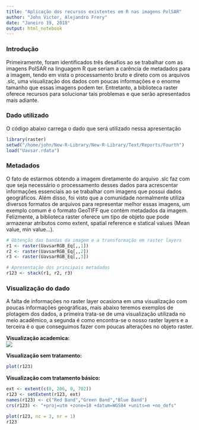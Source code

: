 ```yaml
---
title: "Aplicação dos recursos existentes em R nas imagens PolSAR"
author: "John Victor, Alejandro Frery"
date: "Janeiro 19, 2018"
output: html_notebook
---
```


### Introdução

  Primeiramente, foram identificados três desafios ao se trabalhar com as imagens PolSAR na linguagem R que seriam a carência de metadados para a imagem, tendo em vista o processamento bruto e direto com os arquivos .slc, uma visualização dos dados com poucas informações e o enorme tamanho que essas imagens podem ter. Entretanto, a biblioteca raster oferece recursos para solucionar tais problemas e que serão apresentados mais adiante.
  
  
### Dado utilizado  
  
  O código abaixo carrega o dado que será utilizado nessa apresentação
  
```r
library(raster)
setwd("/home/john/New-R-Library/New-R-Library/Text/Reports/Fourth")
load("Uavsar.rdata")
```

  
### Metadados

  O fato de estarmos obtendo a imagem diretamente do arquivo .slc faz com que seja necessário o processamento desses dados para acrescentar informações essenciais ao se trabalhar com imagens que possui dados geográficos. Além disso, foi visto que a comunidade normalmente utiliza diversos formatos de arquivos para representar melhor essas imagens, um exemplo comum é o formato GeoTIFF que contém metadados da imagem. Felizmente, a biblioteca raster oferece um tipo de objeto que pode armazenar atributos como extent, spatial reference e statical values (Mean value, min value...).
  
```r
# Obtenção das bandas da imagem e a transformação em raster layers
r1 <- raster(UavsarRGB_Eq[,,1])
r2 <- raster(UavsarRGB_Eq[,,2])
r3 <- raster(UavsarRGB_Eq[,,3])

# Apresentação dos principais metadados
r123 <- stack(r1, r2, r3)
```

### Visualização do dado

  A falta de informações no raster layer ocasiona em uma visualização com poucas informações geográficas, mais abaixo teremos exemplos de plotagem dos dados, a primeira trata-se de uma visualização utilizada no meio acadêmico, a segunda é como encontra-se o nosso raster layers e a terceira é o que conseguimos fazer com poucas alterações no objeto raster.

__Visualização academica:__  
![](/home/john/New-R-Library/New-R-Library/Text/Reports/Fourth/VisuAcademic.png)

__Visualização sem tratamento:__
```r
plot(r123)
```

__Visualização com tratamento básico:__

```r
ext <- extent(c(0, 206, 0, 702))
r123 <- setExtent(r123, ext)
names(r123) <- c("Red Band","Green Band","Blue Band")
crs(r123) <- "+proj=utm +zone=18 +datum=WGS84 +units=m +no_defs"

plot(r123, nc = 3, nr = 1)
r123
```

